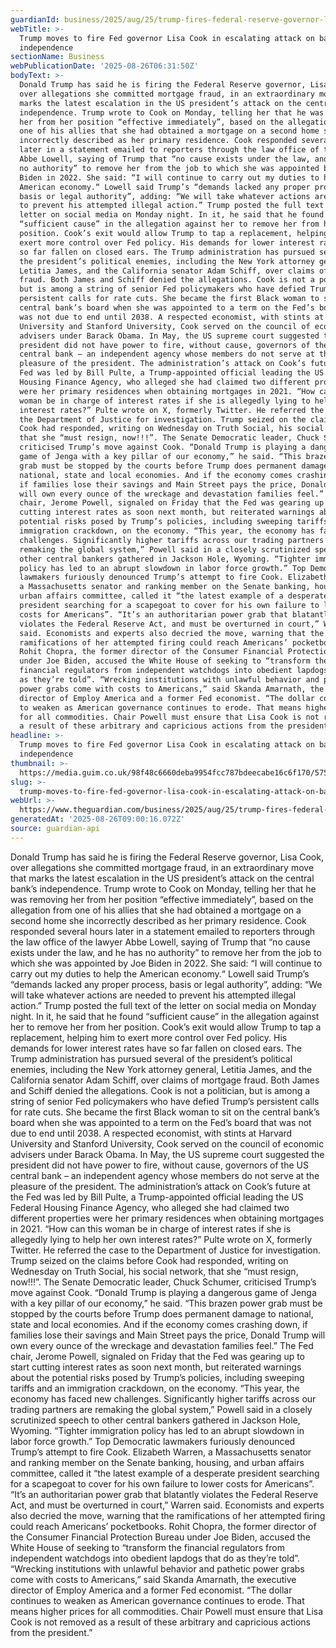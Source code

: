 ```yaml
---
guardianId: business/2025/aug/25/trump-fires-federal-reserve-governor-lisa-cook
webTitle: >-
  Trump moves to fire Fed governor Lisa Cook in escalating attack on bank’s
  independence
sectionName: Business
webPublicationDate: '2025-08-26T06:31:50Z'
bodyText: >-
  Donald Trump has said he is firing the Federal Reserve governor, Lisa Cook,
  over allegations she committed mortgage fraud, in an extraordinary move that
  marks the latest escalation in the US president’s attack on the central bank’s
  independence. Trump wrote to Cook on Monday, telling her that he was removing
  her from her position “effective immediately”, based on the allegation from
  one of his allies that she had obtained a mortgage on a second home she
  incorrectly described as her primary residence. Cook responded several hours
  later in a statement emailed to reporters through the law office of the lawyer
  Abbe Lowell, saying of Trump that “no cause exists under the law, and he has
  no authority” to remove her from the job to which she was appointed by Joe
  Biden in 2022. She said: “I will continue to carry out my duties to help the
  American economy.“ Lowell said Trump’s “demands lacked any proper process,
  basis or legal authority”, adding: “We will take whatever actions are needed
  to prevent his attempted illegal action.” Trump posted the full text of the
  letter on social media on Monday night. In it, he said that he found
  “sufficient cause” in the allegation against her to remove her from her
  position. Cook’s exit would allow Trump to tap a replacement, helping him to
  exert more control over Fed policy. His demands for lower interest rates have
  so far fallen on closed ears. The Trump administration has pursued several of
  the president’s political enemies, including the New York attorney general,
  Letitia James, and the California senator Adam Schiff, over claims of mortgage
  fraud. Both James and Schiff denied the allegations. Cook is not a politician,
  but is among a string of senior Fed policymakers who have defied Trump’s
  persistent calls for rate cuts. She became the first Black woman to sit on the
  central bank’s board when she was appointed to a term on the Fed’s board that
  was not due to end until 2038. A respected economist, with stints at Harvard
  University and Stanford University, Cook served on the council of economic
  advisers under Barack Obama. In May, the US supreme court suggested the
  president did not have power to fire, without cause, governors of the US
  central bank – an independent agency whose members do not serve at the
  pleasure of the president. The administration’s attack on Cook’s future at the
  Fed was led by Bill Pulte, a Trump-appointed official leading the US Federal
  Housing Finance Agency, who alleged she had claimed two different properties
  were her primary residences when obtaining mortgages in 2021. “How can this
  woman be in charge of interest rates if she is allegedly lying to help her own
  interest rates?” Pulte wrote on X, formerly Twitter. He referred the case to
  the Department of Justice for investigation. Trump seized on the claims before
  Cook had responded, writing on Wednesday on Truth Social, his social network,
  that she “must resign, now!!!”. The Senate Democratic leader, Chuck Schumer,
  criticised Trump’s move against Cook. “Donald Trump is playing a dangerous
  game of Jenga with a key pillar of our economy,” he said. “This brazen power
  grab must be stopped by the courts before Trump does permanent damage to
  national, state and local economies. And if the economy comes crashing down,
  if families lose their savings and Main Street pays the price, Donald Trump
  will own every ounce of the wreckage and devastation families feel.” The Fed
  chair, Jerome Powell, signaled on Friday that the Fed was gearing up to start
  cutting interest rates as soon next month, but reiterated warnings about the
  potential risks posed by Trump’s policies, including sweeping tariffs and an
  immigration crackdown, on the economy. “This year, the economy has faced new
  challenges. Significantly higher tariffs across our trading partners are
  remaking the global system,” Powell said in a closely scrutinized speech to
  other central bankers gathered in Jackson Hole, Wyoming. “Tighter immigration
  policy has led to an abrupt slowdown in labor force growth.” Top Democratic
  lawmakers furiously denounced Trump’s attempt to fire Cook. Elizabeth Warren,
  a Massachusetts senator and ranking member on the Senate banking, housing, and
  urban affairs committee, called it “the latest example of a desperate
  president searching for a scapegoat to cover for his own failure to lower
  costs for Americans”. “It’s an authoritarian power grab that blatantly
  violates the Federal Reserve Act, and must be overturned in court,” Warren
  said. Economists and experts also decried the move, warning that the
  ramifications of her attempted firing could reach Americans’ pocketbooks.
  Rohit Chopra, the former director of the Consumer Financial Protection Bureau
  under Joe Biden, accused the White House of seeking to “transform the
  financial regulators from independent watchdogs into obedient lapdogs that do
  as they’re told”. “Wrecking institutions with unlawful behavior and pathetic
  power grabs come with costs to Americans,” said Skanda Amarnath, the executive
  director of Employ America and a former Fed economist. “The dollar continues
  to weaken as American governance continues to erode. That means higher prices
  for all commodities. Chair Powell must ensure that Lisa Cook is not removed as
  a result of these arbitrary and capricious actions from the president.”
headline: >-
  Trump moves to fire Fed governor Lisa Cook in escalating attack on bank’s
  independence
thumbnail: >-
  https://media.guim.co.uk/98f48c6660deba9954fcc787bdeecabe16c6f170/575_0_5746_4597/500.jpg
slug: >-
  trump-moves-to-fire-fed-governor-lisa-cook-in-escalating-attack-on-banks-independence
webUrl: >-
  https://www.theguardian.com/business/2025/aug/25/trump-fires-federal-reserve-governor-lisa-cook
generatedAt: '2025-08-26T09:00:16.072Z'
source: guardian-api
---
```

Donald Trump has said he is firing the Federal Reserve governor, Lisa Cook, over allegations she committed mortgage fraud, in an extraordinary move that marks the latest escalation in the US president’s attack on the central bank’s independence. Trump wrote to Cook on Monday, telling her that he was removing her from her position “effective immediately”, based on the allegation from one of his allies that she had obtained a mortgage on a second home she incorrectly described as her primary residence. Cook responded several hours later in a statement emailed to reporters through the law office of the lawyer Abbe Lowell, saying of Trump that “no cause exists under the law, and he has no authority” to remove her from the job to which she was appointed by Joe Biden in 2022. She said: “I will continue to carry out my duties to help the American economy.“ Lowell said Trump’s “demands lacked any proper process, basis or legal authority”, adding: “We will take whatever actions are needed to prevent his attempted illegal action.” Trump posted the full text of the letter on social media on Monday night. In it, he said that he found “sufficient cause” in the allegation against her to remove her from her position. Cook’s exit would allow Trump to tap a replacement, helping him to exert more control over Fed policy. His demands for lower interest rates have so far fallen on closed ears. The Trump administration has pursued several of the president’s political enemies, including the New York attorney general, Letitia James, and the California senator Adam Schiff, over claims of mortgage fraud. Both James and Schiff denied the allegations. Cook is not a politician, but is among a string of senior Fed policymakers who have defied Trump’s persistent calls for rate cuts. She became the first Black woman to sit on the central bank’s board when she was appointed to a term on the Fed’s board that was not due to end until 2038. A respected economist, with stints at Harvard University and Stanford University, Cook served on the council of economic advisers under Barack Obama. In May, the US supreme court suggested the president did not have power to fire, without cause, governors of the US central bank – an independent agency whose members do not serve at the pleasure of the president. The administration’s attack on Cook’s future at the Fed was led by Bill Pulte, a Trump-appointed official leading the US Federal Housing Finance Agency, who alleged she had claimed two different properties were her primary residences when obtaining mortgages in 2021. “How can this woman be in charge of interest rates if she is allegedly lying to help her own interest rates?” Pulte wrote on X, formerly Twitter. He referred the case to the Department of Justice for investigation. Trump seized on the claims before Cook had responded, writing on Wednesday on Truth Social, his social network, that she “must resign, now!!!”. The Senate Democratic leader, Chuck Schumer, criticised Trump’s move against Cook. “Donald Trump is playing a dangerous game of Jenga with a key pillar of our economy,” he said. “This brazen power grab must be stopped by the courts before Trump does permanent damage to national, state and local economies. And if the economy comes crashing down, if families lose their savings and Main Street pays the price, Donald Trump will own every ounce of the wreckage and devastation families feel.” The Fed chair, Jerome Powell, signaled on Friday that the Fed was gearing up to start cutting interest rates as soon next month, but reiterated warnings about the potential risks posed by Trump’s policies, including sweeping tariffs and an immigration crackdown, on the economy. “This year, the economy has faced new challenges. Significantly higher tariffs across our trading partners are remaking the global system,” Powell said in a closely scrutinized speech to other central bankers gathered in Jackson Hole, Wyoming. “Tighter immigration policy has led to an abrupt slowdown in labor force growth.” Top Democratic lawmakers furiously denounced Trump’s attempt to fire Cook. Elizabeth Warren, a Massachusetts senator and ranking member on the Senate banking, housing, and urban affairs committee, called it “the latest example of a desperate president searching for a scapegoat to cover for his own failure to lower costs for Americans”. “It’s an authoritarian power grab that blatantly violates the Federal Reserve Act, and must be overturned in court,” Warren said. Economists and experts also decried the move, warning that the ramifications of her attempted firing could reach Americans’ pocketbooks. Rohit Chopra, the former director of the Consumer Financial Protection Bureau under Joe Biden, accused the White House of seeking to “transform the financial regulators from independent watchdogs into obedient lapdogs that do as they’re told”. “Wrecking institutions with unlawful behavior and pathetic power grabs come with costs to Americans,” said Skanda Amarnath, the executive director of Employ America and a former Fed economist. “The dollar continues to weaken as American governance continues to erode. That means higher prices for all commodities. Chair Powell must ensure that Lisa Cook is not removed as a result of these arbitrary and capricious actions from the president.”
